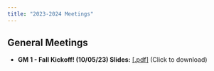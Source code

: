 ```yaml
---
title: "2023-2024 Meetings"
---
```


## General Meetings

- **GM 1 - Fall Kickoff! (10/05/23) Slides:** <a href="../Files/GM_23_24/GM1.pdf" target="_blank">[.pdf]</a> (Click to download)
